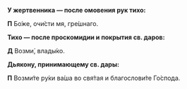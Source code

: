 **У жертвенника — после омовения рук тихо:**

**П** Бо́же, очи́сти мя, гре́шнаго.

**Тихо — после проскомидии и покрытия св. даров:**

**Д** Возми́, влады́ко.

**Дьякону, принимающему св. дары:**

**П** Возми́те ру́ки ва́ша во свя́тая и благослови́те Го́спода.
